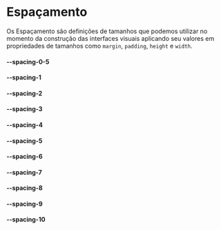 
<Meta title="Tokens/Espaçamento" />

# Espaçamento 

Os Espaçamento são definições de tamanhos que podemos utilizar no momento da construção das
interfaces visuais aplicando seu valores em propriedades de tamanhos como `margin`, `padding`,
`height` e `width`.

#### --spacing-0-5

<SpacingDocs spacing="--spacing-0-5" />

#### --spacing-1

<SpacingDocs spacing="--spacing-1" />

#### --spacing-2

<SpacingDocs spacing="--spacing-2" />

#### --spacing-3

<SpacingDocs spacing="--spacing-3" />

#### --spacing-4

<SpacingDocs spacing="--spacing-4" />

#### --spacing-5

<SpacingDocs spacing="--spacing-5" />

#### --spacing-6

<SpacingDocs spacing="--spacing-6" />

#### --spacing-7

<SpacingDocs spacing="--spacing-7" />

#### --spacing-8

<SpacingDocs spacing="--spacing-8" />

#### --spacing-9

<SpacingDocs spacing="--spacing-9" />

#### --spacing-10

<SpacingDocs spacing="--spacing-10" />